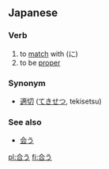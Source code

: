 ==Japanese==
{{ja-kanjitab|合}}
===Verb===
{{ja-verb|kk|type=1|tr=intrans|hira=あう|rom=au}}
# to [[match]] with (に)
# to be [[proper]]

===Synonym===
* [[適切]] ([[てきせつ]], tekisetsu)

===See also===
*[[会う]]

[[pl:合う]]
[[fi:合う]]